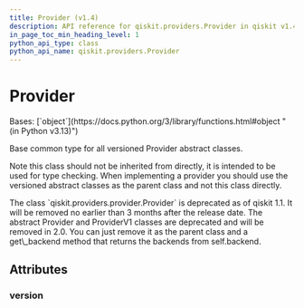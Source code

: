 ```yaml
---
title: Provider (v1.4)
description: API reference for qiskit.providers.Provider in qiskit v1.4
in_page_toc_min_heading_level: 1
python_api_type: class
python_api_name: qiskit.providers.Provider
---
```


# Provider

<Class id="qiskit.providers.Provider" isDedicatedPage={true} github="https://github.com/Qiskit/qiskit/tree/stable/1.4/qiskit/providers/provider.py#L21-L39" signature="qiskit.providers.Provider" modifiers="class">
  Bases: [`object`](https://docs.python.org/3/library/functions.html#object "(in Python v3.13)")

  Base common type for all versioned Provider abstract classes.

  Note this class should not be inherited from directly, it is intended to be used for type checking. When implementing a provider you should use the versioned abstract classes as the parent class and not this class directly.

  <Admonition title="Deprecated since version 1.1" type="danger">
    The class `qiskit.providers.provider.Provider` is deprecated as of qiskit 1.1. It will be removed no earlier than 3 months after the release date. The abstract Provider and ProviderV1 classes are deprecated and will be removed in 2.0. You can just remove it as the parent class and a get\_backend method that returns the backends from self.backend.
  </Admonition>

  ## Attributes

  ### version

  <Attribute id="qiskit.providers.Provider.version" attributeValue="0" />
</Class>

